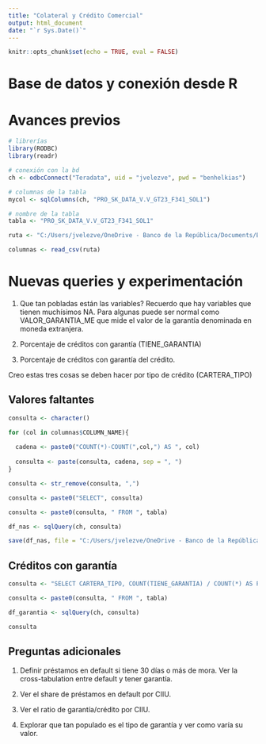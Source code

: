```yaml
---
title: "Colateral y Crédito Comercial"
output: html_document
date: "`r Sys.Date()`"
---
```


```r

knitr::opts_chunk$set(echo = TRUE, eval = FALSE)

```

# Base de datos y conexión desde R

# Avances previos

```r

# librerías
library(RODBC)
library(readr)

# conexión con la bd
ch <- odbcConnect("Teradata", uid = "jvelezve", pwd = "benhelkias")

# columnas de la tabla
mycol <- sqlColumns(ch, "PRO_SK_DATA_V.V_GT23_F341_SOL1")

# nombre de la tabla
tabla <- "PRO_SK_DATA_V.V_GT23_F341_SOL1"

```

```r

ruta <- "C:/Users/jvelezve/OneDrive - Banco de la República/Documents/Bancos/Felipe and Rebecca/output/columnas341.csv"

columnas <- read_csv(ruta)

```

# Nuevas queries y experimentación

  1. Que tan pobladas están las variables? Recuerdo que hay variables que tienen muchísimos NA. Para algunas puede ser normal como VALOR_GARANTIA_ME que mide el valor de la garantía denominada en moneda extranjera.

  2. Porcentaje de créditos con garantía (TIENE_GARANTIA)

  3. Porcentaje de créditos con garantía del crédito.

Creo estas tres cosas se deben hacer por tipo de crédito (CARTERA_TIPO)

## Valores faltantes

```r

consulta <- character()

for (col in columnas$COLUMN_NAME){
  
  cadena <- paste0("COUNT(*)-COUNT(",col,") AS ", col)
  
  consulta <- paste(consulta, cadena, sep = ", ")
}

consulta <- str_remove(consulta, ",")

consulta <- paste0("SELECT", consulta)

consulta <- paste0(consulta, " FROM ", tabla)

df_nas <- sqlQuery(ch, consulta)

save(df_nas, file = "C:/Users/jvelezve/OneDrive - Banco de la República/Documents/Bancos/Felipe and Rebecca/output/Nas_by_col.rdata")

```

## Créditos con garantía

```r

consulta <- "SELECT CARTERA_TIPO, COUNT(TIENE_GARANTIA) / COUNT(*) AS PCT_GARANTIA GROUP BY CARTERA_TIPO"

consulta <- paste0(consulta, " FROM ", tabla)

df_garantia <- sqlQuery(ch, consulta)

consulta

```

## Preguntas adicionales

  1. Definir préstamos en default si tiene 30 días o más de mora. Ver la cross-tabulation entre default y tener garantía.

  2. Ver el share de préstamos en default por CIIU.
  
  3. Ver el ratio de garantía/crédito por CIIU. 
  
  4. Explorar que tan populado es el tipo de garantía y ver como varía su valor. 
 